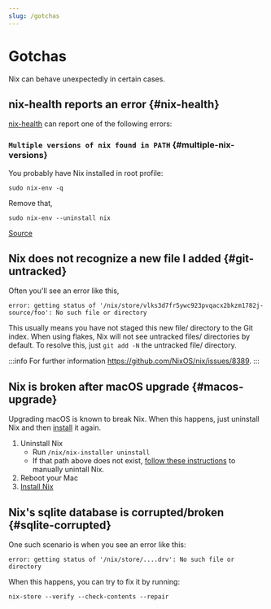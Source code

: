 ```yaml
---
slug: /gotchas
---
```


# Gotchas

Nix can behave unexpectedly in certain cases.

## nix-health reports an error {#nix-health}

[nix-health] can report one of the following errors:

[nix-health]: https://github.com/srid/nix-health

### `Multiple versions of nix found in PATH` {#multiple-nix-versions}

You probably have Nix installed in root profile:

```
sudo nix-env -q
```

Remove that,

```
sudo nix-env --uninstall nix
```

[Source](https://discourse.nixos.org/t/fail-multiple-versions-of-nix-found-in-path/19890/4?u=srid)

## Nix does not recognize a new file I added {#git-untracked}

Often you'll see an error like this,

```
error: getting status of '/nix/store/vlks3d7fr5ywc923pvqacx2bkzm1782j-source/foo': No such file or directory
```

This usually means you have not staged this new file/ directory to the Git
index. When using flakes, Nix will not see untracked files/ directories by default. To resolve this, just `git add -N` the untracked file/ directory.

:::info For further information
https://github.com/NixOS/nix/issues/8389. 
:::

## Nix is broken after macOS upgrade {#macos-upgrade}

Upgrading macOS is known to break Nix. When this happens, just uninstall Nix and then [install](/install) it again.

1. Uninstall Nix
    - Run `/nix/nix-installer uninstall`
    - If that path above does not exist, [follow these instructions](https://iohk.zendesk.com/hc/en-us/articles/4415830650265-Uninstall-nix-on-MacOS) to manually unintall Nix.
1. Reboot your Mac
1. [Install Nix](/install)

## Nix's sqlite database is corrupted/broken {#sqlite-corrupted}

One such scenario is when you see an error like this:

```
error: getting status of '/nix/store/....drv': No such file or directory
```
When this happens, you can try to fix it by running:

```
nix-store --verify --check-contents --repair
```
